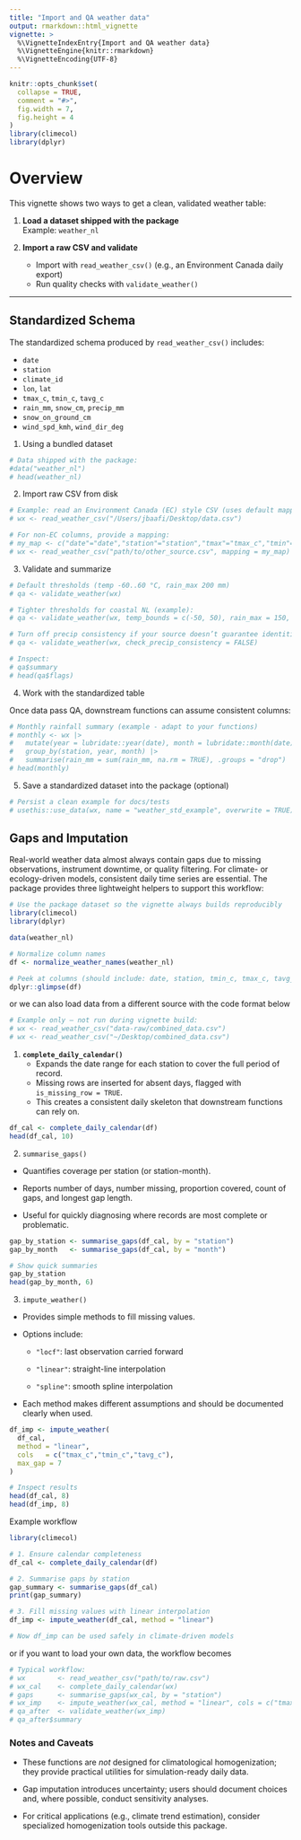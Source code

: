 ```yaml
---
title: "Import and QA weather data"
output: rmarkdown::html_vignette
vignette: >
  %\VignetteIndexEntry{Import and QA weather data}
  %\VignetteEngine{knitr::rmarkdown}
  %\VignetteEncoding{UTF-8}
---
```


```r
knitr::opts_chunk$set(
  collapse = TRUE,
  comment = "#>",
  fig.width = 7,
  fig.height = 4
)
library(climecol)
library(dplyr)
```

# Overview

This vignette shows two ways to get a clean, validated weather table:

1. **Load a dataset shipped with the package**  
   Example: `weather_nl`

2. **Import a raw CSV and validate**  
   - Import with `read_weather_csv()` (e.g., an Environment Canada daily export)  
   - Run quality checks with `validate_weather()`

---

## Standardized Schema

The standardized schema produced by `read_weather_csv()` includes:

- `date`  
- `station`  
- `climate_id`  
- `lon`, `lat`  
- `tmax_c`, `tmin_c`, `tavg_c`  
- `rain_mm`, `snow_cm`, `precip_mm`  
- `snow_on_ground_cm`  
- `wind_spd_kmh`, `wind_dir_deg`

1. Using a bundled dataset

```r
# Data shipped with the package:
#data("weather_nl")
# head(weather_nl)
```

2. Import raw CSV from disk

```r
# Example: read an Environment Canada (EC) style CSV (uses default mapping)
# wx <- read_weather_csv("/Users/jbaafi/Desktop/data.csv")

# For non-EC columns, provide a mapping:
# my_map <- c("date"="date","station"="station","tmax"="tmax_c","tmin"="tmin_c","prcp"="rain_mm")
# wx <- read_weather_csv("path/to/other_source.csv", mapping = my_map)

```

3. Validate and summarize

```r
# Default thresholds (temp -60..60 °C, rain_max 200 mm)
# qa <- validate_weather(wx)

# Tighter thresholds for coastal NL (example):
# qa <- validate_weather(wx, temp_bounds = c(-50, 50), rain_max = 150, snow_max = 60)

# Turn off precip consistency if your source doesn’t guarantee identities:
# qa <- validate_weather(wx, check_precip_consistency = FALSE)

# Inspect:
# qa$summary
# head(qa$flags)

```

4. Work with the standardized table

Once data pass QA, downstream functions can assume consistent columns:

```r
# Monthly rainfall summary (example - adapt to your functions)
# monthly <- wx |>
#   mutate(year = lubridate::year(date), month = lubridate::month(date)) |>
#   group_by(station, year, month) |>
#   summarise(rain_mm = sum(rain_mm, na.rm = TRUE), .groups = "drop")
# head(monthly)

```


5. Save a standardized dataset into the package (optional)

```r
# Persist a clean example for docs/tests
# usethis::use_data(wx, name = "weather_std_example", overwrite = TRUE)

```

## Gaps and Imputation

Real-world weather data almost always contain gaps due to missing observations, instrument downtime, or quality filtering.
For climate- or ecology-driven models, consistent daily time series are essential.
The package provides three lightweight helpers to support this workflow:


```r
# Use the package dataset so the vignette always builds reproducibly
library(climecol)
library(dplyr)

data(weather_nl)

# Normalize column names
df <- normalize_weather_names(weather_nl)

# Peek at columns (should include: date, station, tmin_c, tmax_c, tavg_c, rain_mm, precip_mm, snow_cm)
dplyr::glimpse(df)

```

or we can also load data from a different source with the code format below

```r
# Example only — not run during vignette build:
# wx <- read_weather_csv("data-raw/combined_data.csv")
# wx <- read_weather_csv("~/Desktop/combined_data.csv")
```

1. **`complete_daily_calendar()`**
   - Expands the date range for each station to cover the full period of record.
   - Missing rows are inserted for absent days, flagged with `is_missing_row = TRUE`.
   - This creates a consistent daily skeleton that downstream functions can rely on.

```r
df_cal <- complete_daily_calendar(df)
head(df_cal, 10)
```

2. `summarise_gaps()`

- Quantifies coverage per station (or station-month).

- Reports number of days, number missing, proportion covered, count of gaps, and longest gap length.

- Useful for quickly diagnosing where records are most complete or problematic.

```r
gap_by_station <- summarise_gaps(df_cal, by = "station")
gap_by_month   <- summarise_gaps(df_cal, by = "month")

# Show quick summaries
gap_by_station
head(gap_by_month, 6)
```

3. `impute_weather()`

- Provides simple methods to fill missing values.

- Options include:

    - `"locf"`: last observation carried forward

    - `"linear"`: straight-line interpolation

    - `"spline"`: smooth spline interpolation

- Each method makes different assumptions and should be documented clearly when used.

```r
df_imp <- impute_weather(
  df_cal,
  method = "linear",
  cols   = c("tmax_c","tmin_c","tavg_c"),
  max_gap = 7
)

# Inspect results
head(df_cal, 8)
head(df_imp, 8)
```

Example workflow

```r
library(climecol)

# 1. Ensure calendar completeness
df_cal <- complete_daily_calendar(df)

# 2. Summarise gaps by station
gap_summary <- summarise_gaps(df_cal)
print(gap_summary)

# 3. Fill missing values with linear interpolation
df_imp <- impute_weather(df_cal, method = "linear")

# Now df_imp can be used safely in climate-driven models

```

or if you want to load your own data, the workflow becomes

```r
# Typical workflow:
# wx        <- read_weather_csv("path/to/raw.csv")
# wx_cal    <- complete_daily_calendar(wx)
# gaps      <- summarise_gaps(wx_cal, by = "station")
# wx_imp    <- impute_weather(wx_cal, method = "linear", cols = c("tmax_c","tmin_c","tavg_c"), max_gap = 7)
# qa_after  <- validate_weather(wx_imp)
# qa_after$summary
```

### Notes and Caveats

- These functions are *not* designed for climatological homogenization; they provide practical utilities for simulation-ready daily data.

- Gap imputation introduces uncertainty; users should document choices and, where possible, conduct sensitivity analyses.

- For critical applications (e.g., climate trend estimation), consider specialized homogenization tools outside this package.




